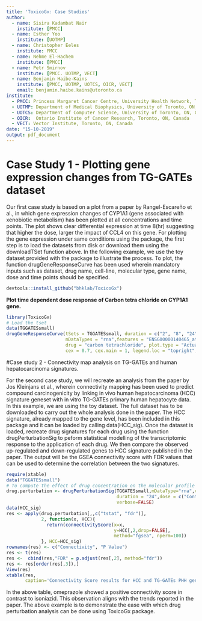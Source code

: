 ```yaml
---
title: 'ToxicoGx: Case Studies'
author:
  - name: Sisira Kadambat Nair
    institute: [PMCC]
  - name: Esther Yoo
    institute: [UOTMP]
  - name: Christopher Eeles
    institute: PMCC
  - name: Nehme El-Hachem
    institute: [PMCC]
  - name: Petr Smirnov
    institute: [PMCC. UOTMP, VECT]
  - name: Benjamin Haibe-Kains
    institute: [PMCC, UOTMP, UOTCS, OICR, VECT]
    email: benjamin.haibe.kains@utoronto.ca
institute:
  - PMCC: Princess Margaret Cancer Centre, University Health Network, Toronto, ON, Canada
  - UOTMP: Department of Medical Biophysics, University of Toronto, ON, Canada
  - UOTCS: Department of Computer Science, University of Toronto, ON, Canada
  - OICR:  Ontario Institute of Cancer Research, Toronto, ON, Canada
  - VECT: Vector Institute, Toronto, ON, Canada
date: "15-10-2019"
output: pdf_document
---
```


# Case Study 1 - Plotting gene expression changes from TG-GATEs dataset

Our first case study is based on a plot from a paper by Rangel-Escareño et al., in which gene expression changes of CYP1A1 (gene associated with xenobiotic metabolism) has been plotted at all concentrations and time points. The plot shows clear differential expression at time 8(hr) suggesting that higher the dose, larger the impact of CCL4 on this gene.
For plotting the gene expression under same conditions using the package, the first step is to load the datasets from disk or download them using the downloadTSet function above. In the following example, we use the toy dataset provided with the package to illustrate the process. 
To plot, the function drugGeneResponseCurve has been used wherein mandatory inputs such as dataset, drug name, cell-line, molecular type, gene name, dose and time points should be specified.

```r
devtools::install_github("bhklab/ToxicoGx")
```

**Plot time dependent dose response of Carbon tetra chloride on CYP1A1 gene.**
```r
library(ToxicoGx)
# Load the tset 
data(TGGATESsmall)
drugGeneResponseCurve(tSets = TGGATESsmall, duration = c("2", "8", "24"), cellline = "Hepatocyte",
                      mDataTypes = "rna",features = "ENSG00000140465_at", dose = c("Control", "Low", "Middle","High"),
                      drug = "carbon tetrachloride", plot.type = "Actual",title = "Effect of Carbon tetra chloride on CYP1A1.",
                      cex = 0.7, cex.main = 1, legend.loc = "topright", verbose = T)
```

#Case study 2 - Connectivity map analysis on TG-GATEs and human hepatocarcinoma signatures.

For the second case study, we will recreate an analysis from the paper by Jos Kleinjans et al., wherein connectivity mapping has been used to predict compound carcinogenicity
by linking in vivo human hepatocarcinoma (HCC) signature geneset with in vitro TG-GATEs primary human hepatocyte data. In this example, we are using the toy dataset. The full dataset has to be downloaded to carry out the whole analysis done in the paper.
The HCC signature, already mapped to the gene level, has been included in this package and it can be loaded by calling data(HCC_sig). Once the dataset is loaded, recreate drug signatures for each drug using the function drugPerturbationSig to peform statistical modelling of the transcriptomic response to the application of each drug. We then compare the observed up-regulated and down-regulated genes to HCC signature published in the paper. The output will be the GSEA connectivity score with FDR values that can be used to determine the correlation between the two signatures.

```r
require(xtable)
data("TGGATESsmall")
# To compute the effect of drug concentration on the molecular profile of the cell
drug.perturbation <- drugPerturbationSig(TGGATESsmall,mDataType="rna",cells = "Hepatocyte",
                                         duration = "24",dose = c("Control", "Low"),drugs = drugNames(TGGATESsmall),
                                         verbose=FALSE)
data(HCC_sig)
res <- apply(drug.perturbation[,,c("tstat", "fdr")],
             2, function(x, HCC){
               return(connectivityScore(x=x,
                                        y=HCC[,2,drop=FALSE],
                                        method="fgsea", nperm=100))
             }, HCC=HCC_sig)
rownames(res) <- c("Connectivity", "P Value")
res <- t(res)
res <-  cbind(res,"FDR" = p.adjust(res[,2], method="fdr"))
res <- res[order(res[,3]),]
View(res)
xtable(res,
       caption='Connectivity Score results for HCC and TG-GATEs PHH gene signature.')
```

In the above table, omeprazole showed a positive connectivity score in contrast to isoniazid. This observation aligns with the trends reported in the paper. The above example is to demonstrate the ease with which drug perturbation analysis can be done using ToxicoGx package.
